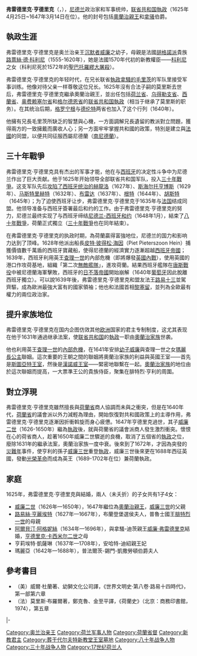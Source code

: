 {{no footnotes|time=2015-03-02T12:20:46+00:00}}
{{Infobox Officeholder
| name = 弗雷德里克·亨德里克
| image = Frederik Hendrik by Michiel Jansz van Mierevelt.jpg
| imagesize = 250px
| caption = 奧蘭治親王弗雷德里克·亨德里克，{{le|邁謝爾·詹斯·范·米勒費爾特|Michiel Jansz. van Mierevelt}}繪製
| order =
| office = [[荷兰君主列表|奧蘭治親王]]、[[荷蘭共和國|联省共和国]][[荷兰省督|执政]]
| term_start = 1625年4月25日
| term_end = 1647年3月14日（{{age in years and days|1625|4|25|1647|3|14|age=no}}）
| predecessor = [[拿騷的毛里茨|拿騷的毛里茨]]（弗雷德里克·亨德里克的二哥）
| successor = [[奥兰治亲王威廉二世|威廉二世]]（弗雷德里克·亨德里克的兒子）
| birth_date = {{birth date|1584|1|29|df=yes}}
| birth_place = {{flagicon image|Statenvlag.svg}} [[荷蘭共和國|荷蘭共和國]][[台夫特|台夫特]]
| death_date = {{death date and age|1647|3|14|1584|1|29|df=yes}}
| death_place = {{flagicon image|Statenvlag.svg}} [[荷蘭共和國|荷蘭共和國]][[海牙|海牙]]
| restingplace = {{NET}}[[台夫特|台夫特]][[新教堂_(代爾夫特)|新教堂]]
| restingplacecoordinates = {{coord|52.0123|4.3609|display=inline}}
| birthname =
| nationality = [[荷蘭|荷蘭]]
| party =
| otherparty = 
| spouse = {{link-en|索姆-布劳菲尔斯的阿玛利亚|Amalia of Solms-Braunfels}}
| partner = 
| relations =
| children = [[奥兰治亲王威廉二世|奥兰治亲王威廉二世]]
| residence = [[海牙|海牙]]
| alma_mater =
| occupation = [[荷蘭共和國|联省共和国]][[荷兰省督|執政]]
| profession =
| cabinet =
| committees =
| portfolio =
| religion = [[新教|新教]][[加爾文主義|喀爾文派]]
| signature =
| website =
| footnotes =
}}
'''弗雷德里克·亨德里克'''（{{lang-nl|Friderik Hendrik}}，{{bd|1584年|1月29日|1647年|3月14日|Hendrik}}），[[尼德兰|尼德兰]]政治家和军事统帅，[[联省共和国|联省共和国]][[荷蘭省督|執政]]（1625年4月25日~1647年3月14日在位）。他的封号包括[[荷蘭君主列表|奧蘭治親王]]和[[拿骚伯国|拿骚]]伯爵。

==執政生涯==
弗雷德里克·亨德里克是奥兰治亲王[[奥兰治亲王威廉一世|沉默者威廉]]之幼子，母親是法國[[胡格諾派|胡格諾派]]貴族[[路薏絲·德·科利尼|路薏絲·德·科利尼]]（1555-1620年），她是法國1570年代初的新教權臣——[[科利尼|科利尼]]之女（科利尼死於1572年的[[聖巴托羅繆大屠殺|聖巴托羅繆大屠殺]]）。

弗雷德里克·亨德里克的年轻时代，在兄长联省[[荷蘭省督|執政]][[拿騷的毛里茨|拿騷的毛里茨]]的军队里接受军事训练。他像对待父亲一样尊敬这位兄长。1625年沒有合法子嗣的莫里斯去世后，弗雷德里克·亨德里克繼承奧蘭治親王，並出任包括[[荷兰省|荷兰省]]、[[乌得勒支省|乌得勒支省]]、[[西蘭省|西蘭省]]、[[奥费赖塞尔省|奥费赖塞尔省]]和[[格尔德恩省|格尔德恩省]]的[[联省共和国|联省共和国]][[荷蘭省督|執政]]（相当于继承了莫里斯的职务）。在其统治后期，[[格罗宁根|格罗宁根]]与[[德伦特|德伦特]]两省也加入了这个行列（1640年）。

他擁有兄長毛里茨所缺乏的智慧與心機，一方面調解兄長遺留的教派對立問題，獲得兩方的一致擁戴而廣收人心；另一方面牢牢掌握共和國的政策，特別是建立與[[法國|法國]]的同盟，以便共同征服西屬尼德蘭（[[南尼德蘭|南尼德蘭]]）。

==三十年戰爭==
弗雷德里克·亨德里克具有杰出的军事才能，他在与[[西班牙|西班牙]]的决定性斗争中为尼德兰作出了巨大贡献。他于1625年开始领导全部联省共和国军队，投入[[三十年戰爭|三十年戰爭]]。这支军队先后[[赫龍洛之圍_(1627年)|攻陷了西班牙统治的赫龍洛]]（1627年）、[[斯海尔托亨博斯|斯海尔托亨博斯]]（1629年）、[[马斯特里赫特|马斯特里赫特]]（1632年）、[[布雷达|布雷达]]（1637年）、[[根特|根特]]（1644年）、[[胡斯特|胡斯特]]（1645年）；为了迫使西班牙让步，弗雷德里克·亨德里克于1635年与[[法国|法国]]结成同盟。他领导准备与西班牙簽署最后和约的工作。由于弗雷德里克·亨德里克的努力，尼德兰最终实现了与西班牙缔结[[尼德兰-西班牙和约|尼德兰-西班牙和约]]（1648年1月），結束了[[八十年戰爭|八十年戰爭]]，荷蘭正式獨立（[[三十年戰爭|三十年戰爭]]也在同年結束）。

在弗雷德里克·亨德里克的执政时期，為荷蘭贏得富強地位，尼德兰的国力和影响力达到了顶峰。1628年他派出船長[[皮特·彼得松·海因|皮特·彼得松·海因]]（Piet Pieterszoon Hein）捕獲價值數千萬盾的西班牙寶藏船，使得尼德蘭的經濟實力逐漸超越[[西班牙帝國|西班牙帝國]]；1639年，西班牙利用英王[[查理一世_(英格蘭)|查理一世]]的內部危機（即將爆發[[英國內戰|英國內戰]]），使用英國的港口作攻荷基地，組織「第二次[[無敵艦隊|無敵艦隊]]」，進攻荷蘭。結果西班牙艦隊在[[唐斯戰役|唐斯戰役]]中被尼德蘭海軍擊敗，西班牙的[[日不落帝國|日不落帝國]]開始崩解（1640年[[葡萄牙|葡萄牙]]因此脫離西班牙獨立）。可以說1639年後，弗雷德里克·亨德里克和盟友法王[[路易十三|路易十三]]並駕齊驅，成為歐洲最強大富有的國家領袖；他也和法國首相[[黎塞留|黎塞留]]，並列為全歐最有權力的兩位政治家。

==提升家族地位==
弗雷德里克·亨德里克在国内企图仿效其他[[欧洲|欧洲]]国家的君主专制制度，这尤其表现在他于1631年通過继承法案，使[[荷蘭共和國|联省共和国]]的[[荷蘭省督|執政]]一职由[[荷蘭君主列表|奧蘭治家族]]世袭。

他也利用英王[[查理一世_(英格蘭)|查理一世]]的[[英國內戰|內部危機]]，在1641年安排[[奥兰治亲王威廉二世|幼子威廉]]與查理一世之女[[瑪麗長公主_(奧蘭治親王妃)|瑪麗長公主]]聯姻。這次重要的王朝之間的聯姻將奧蘭治家族的利益與英國王室——首先是[[斯圖亞特王室|斯圖亞特王室]]，然後是[[漢諾威王室|漢諾威王室]]——緊密地聯繫在一起。[[荷蘭君主列表|奧蘭治家族]]的地位由於這次聯姻而提高，一大票準王公的貴族侍臣，聚集在腓特烈·亨利的周圍。

==對立浮現==
{{main|荷兰省督}}
弗雷德里克·亨德里克雖然擅長與[[荷蘭省|荷蘭省]]商人協調而未與之衝突，但是在1640年代，[[荷蘭省|荷蘭省]]的議會派以外力減輕為理由，開始恢復對共和國政策上的主導作用，弗雷德里克·亨德里克逐漸因折衝斡旋而身心疲憊。1647年亨德里克過世，其子[[奥兰治亲王威廉二世|威廉二世]]（1626-1650年）繼為[[荷蘭省督|執政]]後，就與荷蘭省的議會派商人發生激烈衝突。懷恨在心的荷省商人，趁著1650年威廉二世驟逝的良機，取消了五個省的[[荷蘭省督|執政]]之位，廢除1631年的繼承法案，奧蘭治家族一度中衰。後來到了1672年，才因為突發的[[災難年|災難年]]事件，使亨利的孫子[[奥兰治亲王威廉三世|威廉三世]]重登[[荷兰省督|執政]]，威廉三世後來更在1688年西征英國，發動[[光榮革命|光榮革命]]而成為英王（1689-1702年在位）兼荷蘭執政。

==家庭==
1625年，弗雷德里克·亨德里克與{{link-en|索姆-布劳菲尔斯的阿玛莉亚|Amalia of Solms-Braunfels}}結婚，兩人（未夭折）的子女共有1子4女：
* [[奥兰治亲王威廉二世|威廉二世]]（1626年—1650年），1647年繼位為[[奧蘭治親王|奧蘭治親王]]，[[奥兰治亲王威廉三世|威廉三世]]的父親
* [[拿騷的路易絲·亨麗埃特|路易絲·亨麗埃特]]（1627年—1667年），布蘭登堡選侯夫人，普魯士國王[[腓特烈一世_(普魯士)|腓特烈一世]]的母親
* [[阿爾貝汀·阿格妮絲|阿爾貝汀·阿格妮絲]]（1634年—1696年），與拿騷-迪茨親王[[威廉·弗雷德里克|威廉·弗雷德里克]]結婚，[[亨德里克·卡西米尔二世|亨德里克·卡西米尔二世]]之母
* 亨莉埃特·凱薩琳（1637年—1708年），安哈特-迪紹親王妃
* 瑪麗亞（1642年—1688年），普法爾茨-錫門-凱撒勞頓伯爵夫人

==參考書目==
* （美）威爾·杜蘭著、幼獅文化公司譯，《世界文明史‧第八卷‧路易十四時代》，第一部第六章
* （法）莫里斯·布羅爾著，鄭克魯、金至平譯，《荷蘭史》（北京：商務印書館，1974），第五章
{{s-start}}
{{s-hou|[[奧蘭治-拿騷王朝|奧蘭治-拿騷王朝]]|1584年|1月29日|1647年|3月14日|[[拿騷王朝|拿騷王朝]]}}
{{s-reg}}
{{s-before|[[拿騷的毛里茨|拿骚的莫里斯]]}}
{{s-ttl|title=[[奧蘭治親王|奧蘭治親王]]<br>[[布雷達|布雷達]][[男爵|男爵]]|years=1625年－1647年}}
{{s-after|[[奥兰治亲王威廉二世|威廉二世]]}}
|-
{{s-off}}
{{s-before|[[拿騷的毛里茨|拿骚的莫里斯]]}}
{{s-ttl|title=[[荷蘭君主列表|聯省共和國執政]]|years=1625年－1647年}}
{{s-after|[[奥兰治亲王威廉二世|威廉二世]]}}
{{end box}}

{{荷兰主题}}
{{Authority control}}
{{DEFAULTSORT: Friderik Hendrik}}
[[Category:奥兰治亲王|Category:奥兰治亲王]]
[[Category:荷兰军事人物|Category:荷兰军事人物]]
[[Category:荷蘭省督|Category:荷蘭省督]]
[[Category:新教君主|Category:新教君主]]
[[Category:葬于代尔夫特新教堂王室墓地|Category:葬于代尔夫特新教堂王室墓地]]
[[Category:八十年战争人物|Category:八十年战争人物]]
[[Category:三十年战争人物|Category:三十年战争人物]]
[[Category:17世纪荷兰人|Category:17世纪荷兰人]]